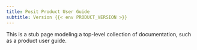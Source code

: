 ```yaml
---
title: Posit Product User Guide
subtitle: Version {{< env PRODUCT_VERSION >}}
---
```


This is a stub page modeling a top-level collection of documentation, such as
a product user guide.
